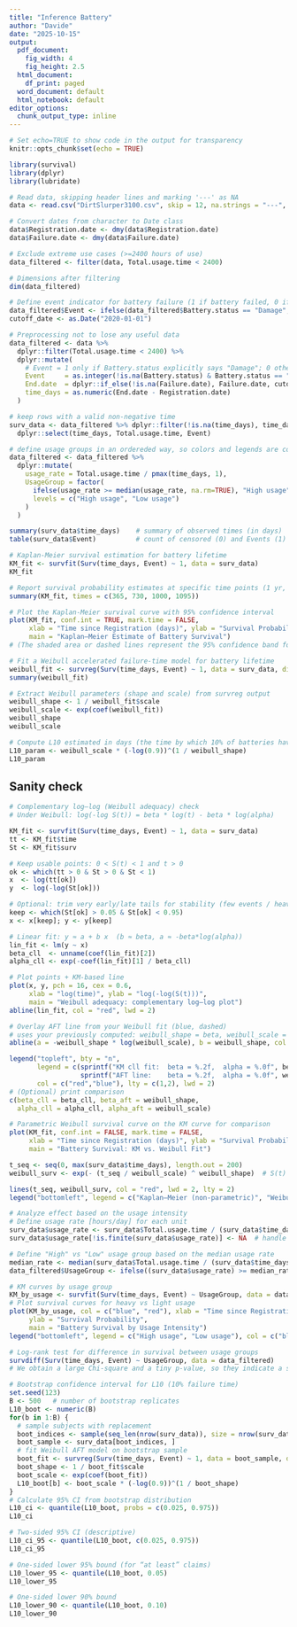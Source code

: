 ```yaml
---
title: "Inference Battery"
author: "Davide"
date: "2025-10-15"
output:
  pdf_document:
    fig_width: 4
    fig_height: 2.5
  html_document:
    df_print: paged
  word_document: default
  html_notebook: default
editor_options: 
  chunk_output_type: inline
---
```


```r
# Set echo=TRUE to show code in the output for transparency
knitr::opts_chunk$set(echo = TRUE)
```


```r
library(survival)
library(dplyr)
library(lubridate)

# Read data, skipping header lines and marking '---' as NA
data <- read.csv("DirtSlurper3100.csv", skip = 12, na.strings = "---", stringsAsFactors = FALSE)

# Convert dates from character to Date class
data$Registration.date <- dmy(data$Registration.date)
data$Failure.date <- dmy(data$Failure.date)

# Exclude extreme use cases (>=2400 hours of use)
data_filtered <- filter(data, Total.usage.time < 2400)

# Dimensions after filtering
dim(data_filtered)

```

```r
# Define event indicator for battery failure (1 if battery failed, 0 if censored)
data_filtered$Event <- ifelse(data_filtered$Battery.status == "Damage", 1, 0)
cutoff_date <- as.Date("2020-01-01")

# Preprocessing not to lose any useful data
data_filtered <- data %>%
  dplyr::filter(Total.usage.time < 2400) %>%
  dplyr::mutate(
    # Event = 1 only if Battery.status explicitly says "Damage"; 0 otherwise (including NA)
    Event     = as.integer(!is.na(Battery.status) & Battery.status == "Damage"),
    End.date  = dplyr::if_else(!is.na(Failure.date), Failure.date, cutoff_date),
    time_days = as.numeric(End.date - Registration.date)
  )

# keep rows with a valid non-negative time
surv_data <- data_filtered %>% dplyr::filter(!is.na(time_days), time_days >= 0) %>%
  dplyr::select(time_days, Total.usage.time, Event)

# define usage groups in an ordereded way, so colors and legends are consistent
data_filtered <- data_filtered %>%
  dplyr::mutate(
    usage_rate = Total.usage.time / pmax(time_days, 1),
    UsageGroup = factor(
      ifelse(usage_rate >= median(usage_rate, na.rm=TRUE), "High usage", "Low usage"),
      levels = c("High usage", "Low usage")
    )
  )

summary(surv_data$time_days)    # summary of observed times (in days)
table(surv_data$Event)          # count of censored (0) and Events (1)

```


```r
# Kaplan-Meier survival estimation for battery lifetime
KM_fit <- survfit(Surv(time_days, Event) ~ 1, data = surv_data)
KM_fit

# Report survival probability estimates at specific time points (1 yr, 2 yr, 1000 days, 3 years)
summary(KM_fit, times = c(365, 730, 1000, 1095))
```

```r
# Plot the Kaplan-Meier survival curve with 95% confidence interval
plot(KM_fit, conf.int = TRUE, mark.time = FALSE,
     xlab = "Time since Registration (days)", ylab = "Survival Probability",
     main = "Kaplan–Meier Estimate of Battery Survival")
# (The shaded area or dashed lines represent the 95% confidence band for S(t))
```




```r
# Fit a Weibull accelerated failure-time model for battery lifetime
weibull_fit <- survreg(Surv(time_days, Event) ~ 1, data = surv_data, dist = "weibull")
summary(weibull_fit)

# Extract Weibull parameters (shape and scale) from survreg output
weibull_shape <- 1 / weibull_fit$scale
weibull_scale <- exp(coef(weibull_fit))
weibull_shape
weibull_scale

# Compute L10 estimated in days (the time by which 10% of batteries have failed) from Weibull model
L10_param <- weibull_scale * (-log(0.9))^(1 / weibull_shape)
L10_param
```

## Sanity check

```r
# Complementary log–log (Weibull adequacy) check
# Under Weibull: log(-log S(t)) = beta * log(t) - beta * log(alpha)

KM_fit <- survfit(Surv(time_days, Event) ~ 1, data = surv_data)
tt <- KM_fit$time
St <- KM_fit$surv

# Keep usable points: 0 < S(t) < 1 and t > 0
ok <- which(tt > 0 & St > 0 & St < 1)
x  <- log(tt[ok])
y  <- log(-log(St[ok]))

# Optional: trim very early/late tails for stability (few events / heavy censoring)
keep <- which(St[ok] > 0.05 & St[ok] < 0.95)
x <- x[keep]; y <- y[keep]

# Linear fit: y ≈ a + b x  (b ≈ beta, a ≈ -beta*log(alpha))
lin_fit <- lm(y ~ x)
beta_cll  <- unname(coef(lin_fit)[2])
alpha_cll <- exp(-coef(lin_fit)[1] / beta_cll)

# Plot points + KM-based line
plot(x, y, pch = 16, cex = 0.6,
     xlab = "log(time)", ylab = "log(-log(S(t)))",
     main = "Weibull adequacy: complementary log–log plot")
abline(lin_fit, col = "red", lwd = 2)

# Overlay AFT line from your Weibull fit (blue, dashed)
# uses your previously computed: weibull_shape = beta, weibull_scale = alpha
abline(a = -weibull_shape * log(weibull_scale), b = weibull_shape, col = "blue", lwd = 2, lty = 2)

legend("topleft", bty = "n",
       legend = c(sprintf("KM cll fit:  beta = %.2f,  alpha = %.0f", beta_cll, alpha_cll),
                  sprintf("AFT line:    beta = %.2f,  alpha = %.0f", weibull_shape, weibull_scale)),
       col = c("red","blue"), lty = c(1,2), lwd = 2)
# (Optional) print comparison
c(beta_cll = beta_cll, beta_aft = weibull_shape,
  alpha_cll = alpha_cll, alpha_aft = weibull_scale)

```




```r

# Parametric Weibull survival curve on the KM curve for comparison
plot(KM_fit, conf.int = FALSE, mark.time = FALSE, 
     xlab = "Time since Registration (days)", ylab = "Survival Probability",
     main = "Battery Survival: KM vs. Weibull Fit")

t_seq <- seq(0, max(surv_data$time_days), length.out = 200)
weibull_surv <- exp(- (t_seq / weibull_scale) ^ weibull_shape)  # S(t) Weibull

lines(t_seq, weibull_surv, col = "red", lwd = 2, lty = 2)
legend("bottomleft", legend = c("Kaplan–Meier (non-parametric)", "Weibull AFT model"), col = c("black", "red"), lty = c(1, 2), lwd = 2, bty = "n")

```


```r
# Analyze effect based on the usage intensity
# Define usage rate [hours/day] for each unit
surv_data$usage_rate <- surv_data$Total.usage.time / (surv_data$time_days)
surv_data$usage_rate[!is.finite(surv_data$usage_rate)] <- NA  # handle division by 0 if any time_days=0

# Define "High" vs "Low" usage group based on the median usage rate
median_rate <- median(surv_data$Total.usage.time / (surv_data$time_days), na.rm = TRUE)
data_filtered$UsageGroup <- ifelse((surv_data$usage_rate) >= median_rate, "High usage", "Low usage")

# KM curves by usage group
KM_by_usage <- survfit(Surv(time_days, Event) ~ UsageGroup, data = data_filtered)
# Plot survival curves for heavy vs light usage
plot(KM_by_usage, col = c("blue", "red"), xlab = "Time since Registration (days)", 
     ylab = "Survival Probability", 
     main = "Battery Survival by Usage Intensity")
legend("bottomleft", legend = c("High usage", "Low usage"), col = c("blue", "red"), lwd = 3)
```



```r
# Log-rank test for difference in survival between usage groups
survdiff(Surv(time_days, Event) ~ UsageGroup, data = data_filtered)
# We obtain a large Chi-square and a tiny p-value, so they indicate a significant difference between the two groups
```



```r
# Bootstrap confidence interval for L10 (10% failure time)
set.seed(123)
B <- 500   # number of bootstrap replicates
L10_boot <- numeric(B)
for(b in 1:B) {
  # sample subjects with replacement
  boot_indices <- sample(seq_len(nrow(surv_data)), size = nrow(surv_data), replace = TRUE)
  boot_sample <- surv_data[boot_indices, ]
  # fit Weibull AFT model on bootstrap sample
  boot_fit <- survreg(Surv(time_days, Event) ~ 1, data = boot_sample, dist = "weibull")
  boot_shape <- 1 / boot_fit$scale
  boot_scale <- exp(coef(boot_fit))
  L10_boot[b] <- boot_scale * (-log(0.9))^(1 / boot_shape)
}
# Calculate 95% CI from bootstrap distribution
L10_ci <- quantile(L10_boot, probs = c(0.025, 0.975))
L10_ci

# Two-sided 95% CI (descriptive)
L10_ci_95 <- quantile(L10_boot, c(0.025, 0.975))
L10_ci_95

# One-sided lower 95% bound (for “at least” claims)
L10_lower_95 <- quantile(L10_boot, 0.05)
L10_lower_95

# One-sided lower 90% bound
L10_lower_90 <- quantile(L10_boot, 0.10)
L10_lower_90

```




